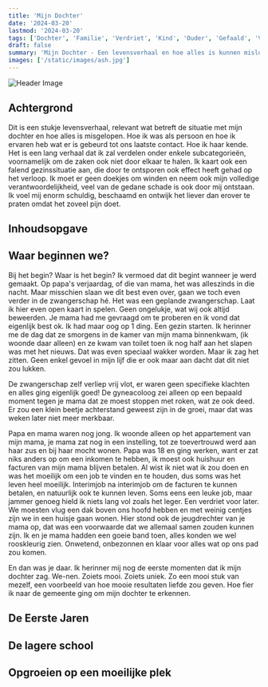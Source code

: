 ```yaml
---
title: 'Mijn Dochter'
date: '2024-03-20'
lastmod: '2024-03-20'
tags: ['Dochter', 'Familie', 'Verdriet', 'Kind', 'Ouder', 'Gefaald', 'Vader', 'Band', 'Gezin', 'Schuldig']
draft: false
summary: 'Mijn Dochter - Een levensverhaal en hoe alles is kunnen mislopen.'
images: ['/static/images/ash.jpg']
---
```



![Header Image](/static/images/ash.jpg)
## Achtergrond

Dit is een stukje levensverhaal, relevant wat betreft de situatie met mijn dochter en hoe alles is misgelopen. 
Hoe ik was als persoon en hoe ik ervaren heb wat er is gebeurd tot ons laatste contact. Hoe ik haar kende.
Het is een lang verhaal dat ik zal verdelen onder enkele subcategorieën, voornamelijk om de zaken ook niet door elkaar te halen. 
Ik kaart ook een falend gezinssituatie aan, die door te ontsporen ook effect heeft gehad op het verloop. 
Ik moet er geen doekjes om winden en neem ook mijn volledige verantwoordelijkheid, veel van de gedane schade is ook door mij ontstaan. 
Ik voel mij enorm schuldig, beschaamd en ontwijk het liever dan erover te praten omdat het zoveel pijn doet.

## Inhoudsopgave

<TOCInline toc={props.toc} exclude="Inhoudsopgave" />

## Waar beginnen we?

Bij het begin? Waar is het begin? Ik vermoed dat dit begint wanneer je werd gemaakt. 
Op papa's verjaardag, of die van mama, het was alleszinds in die nacht.
Maar misschien slaan we dit best even over, gaan we toch even verder in de zwangerschap hé.
Het was een geplande zwangerschap. Laat ik hier even open kaart in spelen. Geen ongelukje, wat wij ook altijd beweerden.
Je mama had me gevraagd om te proberen en ik vond dat eigenlijk best ok. Ik had maar oog op 1 ding. Een gezin starten. 
Ik herinner me de dag dat ze smorgens in de kamer van mijn mama binnenkwam, (ik woonde daar alleen)
en ze kwam van toilet toen ik nog half aan het slapen was met het nieuws. Dat was even speciaal wakker worden.
Maar ik zag het zitten. Geen enkel gevoel in mijn lijf die er ook maar aan dacht dat dit niet zou lukken.

De zwangerschap zelf verliep vrij vlot, er waren geen specifieke klachten en alles ging eigenlijk goed!
De gyneacoloog zei alleen op een bepaald moment tegen je mama dat ze moest stoppen met roken, wat ze ook deed.
Er zou een klein beetje achterstand geweest zijn in de groei, maar dat was weken later niet meer merkbaar.

Papa en mama waren nog jong. Ik woonde alleen op het appartement van mijn mama, 
je mama zat nog in een instelling, tot ze toevertrouwd werd aan haar zus en bij haar mocht wonen.
Papa was 18 en ging werken, want er zat niks anders op om een inkomen te hebben, ik moest ook huishuur en facturen van mijn mama blijven betalen.
Al wist ik niet wat ik zou doen en was het moeilijk om een job te vinden en te houden, dus soms was het leven heel moeilijk.
Interimjob na interimjob om de facturen te kunnen betalen, en natuurlijk ook te kunnen leven.
Soms eens een leuke job, maar jammer genoeg hield ik niets lang vol zoals het leger. Een verdriet voor later.
We moesten vlug een dak boven ons hoofd hebben en met weinig centjes zijn we in een huisje gaan wonen.
Hier stond ook de jeugdrechter van je mama op, dat was een voorwaarde dat we allemaal samen zouden kunnen zijn.
Ik en je mama hadden een goeie band toen, alles konden we wel rooskleurig zien. Onwetend, onbezonnen en klaar voor alles wat op ons pad zou komen.

En dan was je daar. Ik herinner mij nog de eerste momenten dat ik mijn dochter zag. We-nen. Zoiets mooi. Zoiets uniek. 
Zo een mooi stuk van mezelf, een voorbeeld van hoe mooie resultaten liefde zou geven. Hoe fier ik naar de gemeente ging om mijn dochter te erkennen.


## De Eerste Jaren

## De lagere school

## Opgroeien op een moeilijke plek